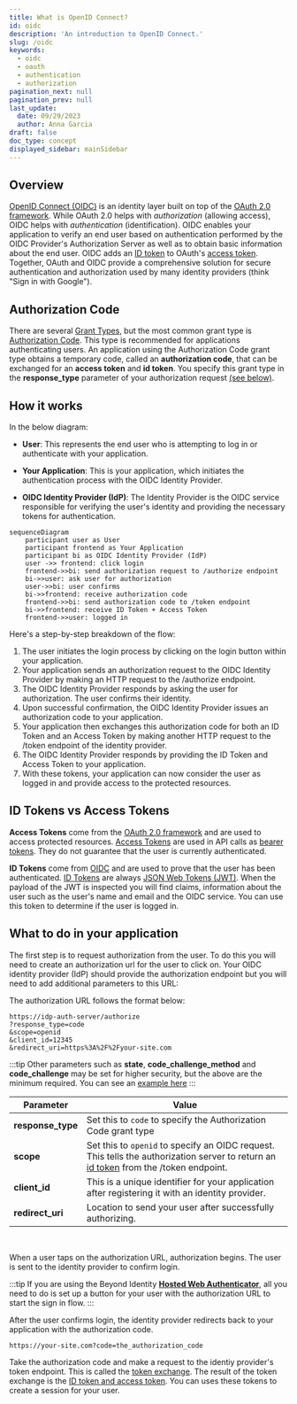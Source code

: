 ```yaml
---
title: What is OpenID Connect?
id: oidc
description: 'An introduction to OpenID Connect.'
slug: /oidc
keywords:
  - oidc
  - oauth
  - authentication
  - authorization
pagination_next: null
pagination_prev: null
last_update:
  date: 09/29/2023
  author: Anna Garcia
draft: false
doc_type: concept
displayed_sidebar: mainSidebar
---
```


## Overview

[OpenID Connect (OIDC)](/docs/terms/oidc) is an identity layer built on top of the [OAuth 2.0 framework](/docs/terms/oauth). While OAuth 2.0 helps with _authorization_ (allowing access), OIDC helps with _authentication_ (identification). OIDC enables your application to verify an end user based on authentication performed by the OIDC Provider's Authorization Server as well as to obtain basic information about the end user. OIDC adds an [ID token](/docs/terms/id-token.md) to OAuth's [access token](/docs/terms/access-token.md). Together, OAuth and OIDC provide a comprehensive solution for secure authentication and authorization used by many identity providers (think "Sign in with Google").

## Authorization Code

There are several [Grant Types](/docs/terms/grant-type.md), but the most common grant type is [Authorization Code](/docs/terms/authorization-code.md). This type is recommended for applications authenticating users. An application using the Authorization Code grant type obtains a temporary code, called an **authorization code**, that can be exchanged for an **access token** and **id token**. You specify this grant type in the **response_type** parameter of your authorization request [(see below)](#what-to-do-in-your-application).

## How it works

In the below diagram:

- **User**: This represents the end user who is attempting to log in or authenticate with your application.

- **Your Application**: This is your application, which initiates the authentication process with the OIDC Identity Provider.

- **OIDC Identity Provider (IdP)**: The Identity Provider is the OIDC service responsible for verifying the user's identity and providing the necessary tokens for authentication.

```mermaid
sequenceDiagram
    participant user as User
    participant frontend as Your Application
    participant bi as OIDC Identity Provider (IdP)
    user ->> frontend: click login
    frontend->>bi: send authorization request to /authorize endpoint
    bi->>user: ask user for authorization
    user->>bi: user confirms
	bi->>frontend: receive authorization code
    frontend->>bi: send authorization code to /token endpoint
    bi->>frontend: receive ID Token + Access Token
    frontend->>user: logged in
```

Here's a step-by-step breakdown of the flow:

1. The user initiates the login process by clicking on the login button within your application.
1. Your application sends an authorization request to the OIDC Identity Provider by making an HTTP request to the /authorize endpoint.
1. The OIDC Identity Provider responds by asking the user for authorization. The user confirms their identity.
1. Upon successful confirmation, the OIDC Identity Provider issues an authorization code to your application.
1. Your application then exchanges this authorization code for both an ID Token and an Access Token by making another HTTP request to the /token endpoint of the identity provider.
1. The OIDC Identity Provider responds by providing the ID Token and Access Token to your application.
1. With these tokens, your application can now consider the user as logged in and provide access to the protected resources.

## ID Tokens vs Access Tokens

**Access Tokens** come from the [OAuth 2.0 framework](/docs/terms/oauth) and are used to access protected resources. [Access Tokens](/docs/terms/access-token.md) are used in API calls as [bearer tokens](/docs/terms/bearer-token.md). They do not guarantee that the user is currently authenticated.

**ID Tokens** come from [OIDC](/docs/terms/oidc.md) and are used to prove that the user has been authenticated. [ID Tokens](/docs/terms/id-token.md) are always [JSON Web Tokens (JWT)](/docs/terms/jwt.md). When the payload of the JWT is inspected you will find claims, information about the user such as the user's name and email and the OIDC service. You can use this token to determine if the user is logged in.

## What to do in your application

The first step is to request authorization from the user. To do this you will need to create an authorization url for the user to click on. Your OIDC identity provider (IdP) should provide the authorization endpoint but you will need to add additional parameters to this URL:

The authorization URL follows the format below:

```http /authorize
https://idp-auth-server/authorize
?response_type=code
&scope=openid
&client_id=12345
&redirect_uri=https%3A%2F%2Fyour-site.com
```

:::tip
Other parameters such as **state**, **code_challenge_method** and **code_challenge** may be set for higher security, but the above are the minimum required. You can see an [example here](/docs/create-api-token#authorization-code-with-pkce-confidential-client)
:::

| Parameter         | Value                                                                                                                                                           |
| ----------------- | --------------------------------------------------------------------------------------------------------------------------------------------------------------- |
| **response_type** | Set this to `code` to specify the Authorization Code grant type                                                                                                 |
| **scope**         | Set this to `openid` to specify an OIDC request. This tells the authorization server to return an [id token](/docs/terms/id-token.md) from the /token endpoint. |
| **client_id**     | This is a unique identifier for your application after registering it with an identity provider.                                                                |
| **redirect_uri**  | Location to send your user after successfully authorizing.                                                                                                      |

<br />

When a user taps on the authorization URL, authorization begins. The user is sent to the identity provider to confirm login.

:::tip
If you are using the Beyond Identity **[Hosted Web Authenticator](/docs/authentication)**, all you need to do is set up a button for your user with the authorization URL to start the sign in flow.
:::

After the user confirms login, the identity provider redirects back to your application with the authorization code.

```http
https://your-site.com?code=the_authorization_code
```

Take the authorization code and make a request to the identiy provider's token endpoint. This is called the [token exchange](/docs/terms/token-exchange.md). The result of the token exchange is the [ID token and access token](#id-tokens-vs-access-tokens). You can uses these tokens to create a session for your user.
